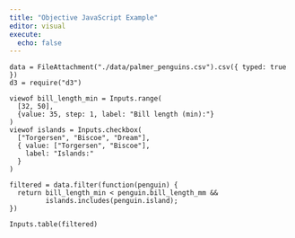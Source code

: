 ```yaml
---
title: "Objective JavaScript Example"
editor: visual
execute:
  echo: false
---
```


```ojs

data = FileAttachment("./data/palmer_penguins.csv").csv({ typed: true })
d3 = require("d3")

```

```ojs

viewof bill_length_min = Inputs.range(
  [32, 50], 
  {value: 35, step: 1, label: "Bill length (min):"}
)
viewof islands = Inputs.checkbox(
  ["Torgersen", "Biscoe", "Dream"], 
  { value: ["Torgersen", "Biscoe"], 
    label: "Islands:"
  }
)

```

```ojs

filtered = data.filter(function(penguin) {
  return bill_length_min < penguin.bill_length_mm &&
         islands.includes(penguin.island);
})

```

```ojs

Inputs.table(filtered)

```
